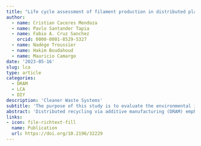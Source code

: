 ```yaml
---
title: "Life cycle assessment of filament production in distributed plastic recycling via additive manufacturing"
author:
  - name: Cristian Caceres Mendoza
  - name: Pavlo Santander Tapia  
  - name: Fabio A. Cruz Sanchez
    orcid: 0000-0001-8529-5327
  - name: Nadège Troussier
  - name: Hakim Boudahoud
  - name: Mauricio Camargo
date: '2023-05-16'
slug: lca
type: article
categories:
  - DRAM
  - LCA
  - DIY
description: 'Cleaner Waste Systems'
subtitle: 'The purpose of this study is to evaluate the environmental impact of a DRAM unit as a baseline scenario, compared to two scenarios of the virgin supply chain plastic filament used in the printing process.'
abstract: 'Distributed recycling via additive manufacturing (DRAM) emphasizes an emerging approach to locally recycle waste plastic by 3D-printing it into valuable products. Although major progress has been reported in the last decade to validate the technical feasibility, and economic viability of the DRAM as an unitary operation, the environmental evaluation of this approach is still at its early stage as a distributed recycling network. The purpose of this study is to evaluate the environmental impact of a DRAM unit as a baseline scenario, compared to two scenarios of the virgin supply chain plastic filament used in the printing process. To achieve this goal, a comparative environmental performance using a life cycle assessment (LCA) is performed to estimate the multidimensional potential impacts of virgin and recycled polylactic acid (PLA). The study takes place using a physical recycling demonstrator developed at a university in Nancy, France. Four impact categories were considered: climate change, potential eutrophication (Freshwater and Marine), resource depletion (Fossil and Water), and ion radiation. For the first three impact categories, the results demonstrate a minimum 97% reduction in environmental impact compared to a virgin supply chain. However, in terms of ion radiation, the amount of emissions is approximately 2.8 times higher than that of the virgin plastic scenario. This increase is mainly due to the specific situation in France, where most of the energy is generated using nuclear means. This study aims to expand on the environmental assessment of the plastic recycling network system to better understand the implementation of these systems for waste plastic management, which can help extend the lifetime of plastic material. The findings provide an environmental overview of the benefits and disadvantages of developing a DRAM system in a particular context.'
links:
- icon: file-richtext-fill
  name: Publication
  url: https://doi.org/10.2196/32229
---
```


